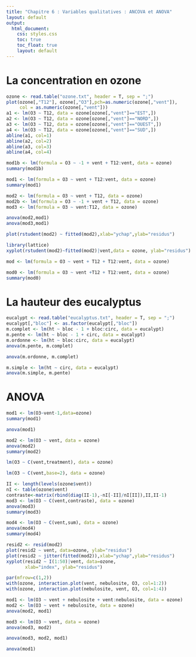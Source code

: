 ```yaml
---
title: "Chapitre 6 : Variables qualitatives : ANCOVA et ANOVA"
layout: default
output: 
  html_document:
    css: styles.css
    toc: true
    toc_float: true
    layout: default
---
```


# La concentration en ozone

```r
ozone <- read.table("ozone.txt", header = T, sep = ";")
plot(ozone[,"T12"], ozone[,"O3"],pch=as.numeric(ozone[,"vent"]),
     col = as.numeric(ozone[,"vent"]))
a1 <- lm(O3 ~ T12, data = ozone[ozone[,"vent"]=="EST",])
a2 <- lm(O3 ~ T12, data = ozone[ozone[,"vent"]=="NORD",])
a3 <- lm(O3 ~ T12, data = ozone[ozone[,"vent"]=="OUEST",])
a4 <- lm(O3 ~ T12, data = ozone[ozone[,"vent"]=="SUD",])
abline(a1, col=1)
abline(a2, col=2)
abline(a3, col=3)
abline(a4, col=4)
```

```r
mod1b <- lm(formula = O3 ~ -1 + vent + T12:vent, data = ozone)
summary(mod1b)
```

```r
mod1 <- lm(formula = O3 ~ vent + T12:vent, data = ozone)
summary(mod1)
```

```r
mod2 <- lm(formula = O3 ~ vent + T12, data = ozone)
mod2b <- lm(formula = O3 ~ -1 + vent + T12, data = ozone)
mod3 <- lm(formula = O3 ~ vent:T12, data = ozone)
```

```r
anova(mod2,mod1)
anova(mod3,mod1)
```

```r
plot(rstudent(mod2) ~ fitted(mod2),xlab="ychap",ylab="residus")
```

```r
library(lattice)
xyplot(rstudent(mod2)~fitted(mod2)|vent,data = ozone, ylab="residus")
```

```r
mod <- lm(formula = O3 ~ vent + T12 + T12:vent, data = ozone)
```

```r
mod0 <- lm(formula = O3 ~ vent +T12 + T12:vent, data = ozone)
summary(mod0)
```


# La hauteur des eucalyptus

```r
eucalypt <- read.table("eucalyptus.txt", header = T, sep = ";")
eucalypt[,"bloc"] <- as.factor(eucalypt[,"bloc"])
m.complet <- lm(ht ~ bloc - 1 + bloc:circ, data = eucalypt)
m.pente <- lm(ht ~ bloc - 1 + circ, data = eucalypt)
m.ordonne <- lm(ht ~ bloc:circ, data = eucalypt)
anova(m.pente, m.complet)
```


```r
anova(m.ordonne, m.complet)
```



```r
m.simple <- lm(ht ~ circ, data = eucalypt)
anova(m.simple, m.pente)
```

# ANOVA

```r
mod1 <- lm(O3~vent-1,data=ozone)
summary(mod1)
```

```r
anova(mod1)
```

```r
mod2 <- lm(O3 ~ vent, data = ozone)
anova(mod2)
summary(mod2)
```

```r
lm(O3 ~ C(vent,treatment), data = ozone)
```

```r
lm(O3 ~ C(vent,base=2), data = ozone)
```

```r
II <- length(levels(ozone$vent))
nI <- table(ozone$vent)
contraste<-matrix(rbind(diag(II-1),-nI[-II]/nI[II]),II,II-1)
mod3 <- lm(O3 ~ C(vent,contraste), data = ozone)
anova(mod3)
summary(mod3)
```



```r
mod4 <- lm(O3 ~ C(vent,sum), data = ozone)
anova(mod4)
summary(mod4)
```

```r
resid2 <- resid(mod2)
plot(resid2 ~ vent, data=ozone, ylab="residus")
plot(resid2 ~ jitter(fitted(mod2)),xlab="ychap",ylab="residus")
xyplot(resid2 ~ I(1:50)|vent, data=ozone,
       xlab="index", ylab="residus")
```


```r
par(mfrow=c(1,2))
with(ozone, interaction.plot(vent, nebulosite, O3, col=1:2))
with(ozone, interaction.plot(nebulosite, vent, O3, col=1:4))
```
```r
mod1 <- lm(O3 ~ vent + nebulosite + vent:nebulosite, data = ozone)
mod2 <- lm(O3 ~ vent + nebulosite, data = ozone)
anova(mod2, mod1)
```


```r
mod3 <- lm(O3 ~ vent, data = ozone)
anova(mod3, mod2)
```

```r
anova(mod3, mod2, mod1)
```

```r
anova(mod1)
```

